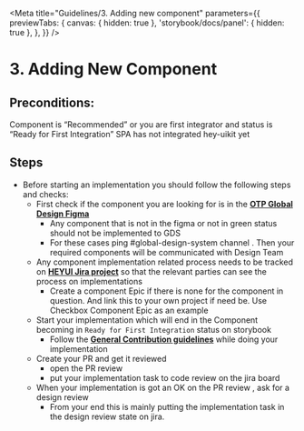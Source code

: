 
<Meta
  title="Guidelines/3. Adding new component"
  parameters={{
    previewTabs: {
      canvas: { hidden: true },
      'storybook/docs/panel': { hidden: true },
    },
  }}
/>

# 3. Adding New Component

## Preconditions:

Component is “Recommended” or you are first integrator and status is “Ready for First Integration”
SPA has not integrated hey-uikit yet

## Steps

- Before starting an implementation you should follow the following steps and checks:
  - First check if the component you are looking for is in the **[OTP Global Design Figma](https://www.figma.com/file/rrvkvQEoVTOHa7MzyKSaoz/OTP-Global-Design-System?node-id=715%3A110433)**
    - Any component that is not in the figma or not in green status should not be implemented to GDS
    - For these cases ping #global-design-system channel . Then your required components will be communicated with Design Team
  - Any component implementation related process needs to be tracked on **[HEYUI Jira project](https://www.figma.com/file/rrvkvQEoVTOHa7MzyKSaoz/OTP-Global-Design-System?node-id=715%3A110433)** so that the relevant parties can see the process on implementations
    - Create a component Epic if there is none for the component in question. And link this to your own project if need be. Use Checkbox Component Epic as an example
  - Start your implementation which will end in the Component becoming in `Ready for First Integration` status on storybook
    - Follow the **[General Contribution guidelines](https://hey-car.github.io/heycar-uikit/main/?path=/docs/guidelines-contributing--page)** while doing your implementation
  - Create your PR and get it reviewed
    - open the PR review
    - put your implementation task to code review on the jira board
  - When your implementation is got an OK on the PR review , ask for a design review
    - From your end this is mainly putting the implementation task in the design review state on jira.
